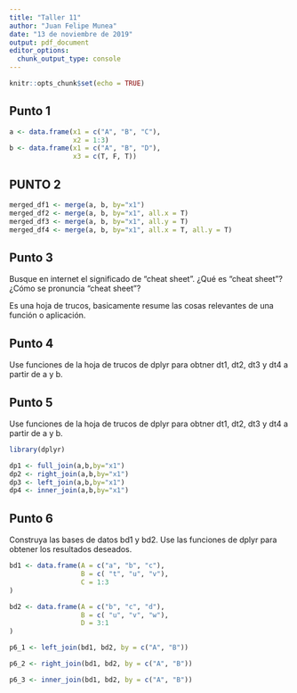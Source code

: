 ```yaml
---
title: "Taller 11"
author: "Juan Felipe Munea"
date: "13 de noviembre de 2019"
output: pdf_document
editor_options: 
  chunk_output_type: console
---
```


```r
knitr::opts_chunk$set(echo = TRUE)
```

## Punto 1

```r
a <- data.frame(x1 = c("A", "B", "C"),
                x2 = 1:3)
b <- data.frame(x1 = c("A", "B", "D"),
                x3 = c(T, F, T))
```

## PUNTO 2

```r
merged_df1 <- merge(a, b, by="x1")
merged_df2 <- merge(a, b, by="x1", all.x = T)
merged_df3 <- merge(a, b, by="x1", all.y = T)
merged_df4 <- merge(a, b, by="x1", all.x = T, all.y = T)
```

## Punto 3

Busque en internet el significado de “cheat sheet”. ¿Qué es “cheat sheet”? ¿Cómo se pronuncia “cheat sheet”?

Es una hoja de trucos, basicamente resume las cosas relevantes de una función o aplicación.


## Punto 4

Use funciones de la hoja de trucos de dplyr para obtner dt1, dt2, dt3 y dt4 a partir de a y b.

## Punto 5
Use funciones de la hoja de trucos de dplyr para obtner dt1, dt2, dt3 y dt4 a partir de a y b.
```r
library(dplyr)

dp1 <- full_join(a,b,by="x1")
dp2 <- right_join(a,b,by="x1")
dp3 <- left_join(a,b,by="x1")
dp4 <- inner_join(a,b,by="x1")
```

## Punto 6
Construya las bases de datos bd1 y bd2. Use las funciones de dplyr para obtener los resultados deseados.

```r
bd1 <- data.frame(A = c("a", "b", "c"),
                  B = c( "t", "u", "v"),
                  C = 1:3
)

bd2 <- data.frame(A = c("b", "c", "d"),
                  B = c( "u", "v", "w"),
                  D = 3:1
)

p6_1 <- left_join(bd1, bd2, by = c("A", "B"))

p6_2 <- right_join(bd1, bd2, by = c("A", "B"))

p6_3 <- inner_join(bd1, bd2, by = c("A", "B"))
```


